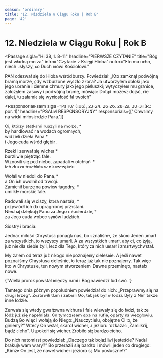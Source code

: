 ```yaml
---
season: 'ordinary'
title: '12. Niedziela w Ciągu Roku | Rok B'
page: '42'
---
```


# 12. Niedziela w Ciągu Roku | Rok B

<Passage
  sigla="Hi 38, 1. 8-11"
  headline="PIERWSZE CZYTANIE"
  title="Bóg jest władcą morza"
  intro="Czytanie z Księgi Hioba"
  outro="Kto ma ucho, niech usłyszy, co Duch mówi Kościołowi."
>
  <p>PAN odezwał się do Hioba wśród burzy. Powiedział: „Kto zamknął podwójną bramą morze, gdy wzburzone wyszło z łona? Ja utworzyłem obłoki jako jego ubranie i ciemne chmury jako jego pieluszki; wytyczyłem mu granice, założyłem zasuwy i podwójną bramę, mówiąc: Dotąd możesz dojść, nie dalej, tu załamie się wyniosłość fal twoich”.</p>
</Passage>

<ResponsorialPsalm
  sigla="Ps 107 (106), 23-24. 26-26. 28-29. 30-31 (R.: por. 1)"
  headline="PSALM RESPONSORYJNY"
  responsorials={[' Chwalmy na wieki miłosierdzie Pana.']}
>
  <p>Ci, którzy statkami ruszyli na morze, *<br/>by handlować na wodach ogromnych,<br/>widzieli dzieła Pana *<br/>i Jego cuda wśród głębin.</p>
  <p>Rzekł i zerwał się wicher *<br/>burzliwie piętrząc fale.<br/>Wznosili się pod niebo, zapadali w otchłań, *<br/>ich dusza truchlała w nieszczęściu.</p>
  <p>Wołali w niedoli do Pana, *<br/>a On ich uwolnił od trwogi.<br/>Zamienił burzę na powiew łagodny, *<br/>umilkły morskie fale.</p>
  <p>Radowali się w ciszy, która nastała, *<br/>przywiódł ich do upragnionej przystani.<br/>Niechaj dziękują Panu za Jego miłosierdzie, *<br/>za Jego cuda wobec synów ludzkich.</p>
</ResponsorialPsalm>
<Passage
  sigla="2 Kor 5, 14-17"
  headline="DRUGIE CZYTANIE"
  title="Wszystko stało się nowe"
  intro="Czytanie z Drugiego listu świętego Pawła Apostoła do Koryntian"
  outro="Kto ma ucho, niech usłyszy, co Duch mówi Kościołowi."
>
  <p>Siostry i bracia:</p>
  <p>Jednak miłość Chrystusa ponagla nas, bo uznaliśmy, że skoro Jeden umarł za wszystkich, to wszyscy umarli. A za wszystkich umarł, aby ci, co żyją, już nie dla siebie żyli, lecz dla Tego, który za nich umarł i zmartwychwstał.</p>
  <p>My zatem od teraz już nikogo nie poznajemy cieleśnie. A jeśli nawet poznaliśmy Chrystusa cieleśnie, to teraz już tak nie poznajemy. Tak więc kto w Chrystusie, ten nowym stworzeniem. Dawne przeminęło, nastało nowe.</p>
</Passage>
<Passage
  sigla="Łk 7, 16"
  headline="AKLAMACJA"
  acclamation="Alleluja, alleluja, alleluja."
>
  {`Wielki prorok powstał między nami
i Bóg nawiedził lud swój.`}
</Passage>
<Passage
  sigla="Mk 4, 35-41"
  headline="EWANGELIA"
  title="Uciszenie burzy na jeziorze"
  intro=" Słowa Ewangelii według świętego Marka"
  outro="Oto słowo Pańskie"
>
  <p>Tamtego dnia późnym popołudniem powiedział do nich: „Przeprawmy się na drugi brzeg”. Zostawili tłum i zabrali Go, tak jak był w łodzi. Były z Nim także inne łodzie.</p>
  <p>Zerwała się wtedy gwałtowna wichura i fale wlewały się do łodzi, tak że łódź już się napełniała. On tymczasem spał na rufie, oparty na wezgłowiu. Budzą Go więc i wołają do Niego: „Nauczycielu, obojętne Ci to, że giniemy?” Wtedy On wstał, skarcił wicher, a jezioru rozkazał: „Zamilknij, bądź cicho”. Uspokoił się wicher. Zrobiło się bardzo cicho.</p>
  <p>Do nich natomiast powiedział: „Dlaczego tak bojaźliwi jesteście? Nadal brakuje wam wiary?” Bo przerazili się bardzo i mówili jeden do drugiego: „Kimże On jest, że nawet wicher i jezioro są Mu posłuszne!?”</p>
</Passage>
